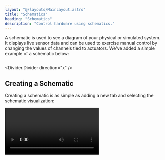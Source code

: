 ```yaml
---
layout: "@/layouts/MainLayout.astro"
title: "Schematics"
heading: "Schematics"
description: "Control hardware using schematics."
---
```



A schematic is used to see a diagram of your physical or simulated system. It displays
live sensor data and can be used to exercise manual control by changing the values of
channels tied to actuators. We've added a simple example of a schematic below:

<Image client:only="react" id="console/schematics/example" />

<Divider.Divider direction="x" />

## Creating a Schematic

Creating a schematic is as simple as adding a new tab and selecting the schematic
visualization:

<Video client:only="react" id="console/schematics/create" />

<Divider.Divider direction="x" />

## Modes

Schematics have three modes: **view**, **edit**, and **control**. To change modes, use
the controls in the bottom-left hand corner of the schematic.

<Table>
  <thead>
    <tr>
      <th>Mode</th>
      <th>Description</th>
    </tr>
  </thead>
  <tbody>
    <tr>
      <td>
        <b>Edit</b>
      </td>
      <td>Symbols can be added and moved, and their properties can be edited.</td>
    </tr>
    <tr>
      <td>
        <b>View</b>
      </td>
      <td>Live data from the cluster is displayed on the schematic. Symbols are not
        editable and the user cannot change the system state.</td>
    </tr>
    <tr>
      <td>
        <b>Control</b>
      </td>
      <td>The user can click on symbols such as valves and buttons to control them.</td>
    </tr>
  </tbody>
</Table>

<Divider.Divider direction="x" />

## The Symbols Library

Schematics are assembled by dragging symbols out of the library and onto the screen.
These symbols are visual representation of sensors, actuators, and other components on
your hardware system. If the symbols are not appearing on the bottom of the screen, make
sure to click the visualization <Icon.Visualize /> icon in the bottom-right corner.

Synnax has a collection of built-in symbols including valves, live sensor values,
buttons, and tanks.

<Divider.Divider direction="x" />

## Changing Symbol Properties

When selected, a symbol's properties will appear in the bottom toolbar. There are
several tabs that can be used to fine-tune the look and behavior of the symbol.

### Style Tab

The style tab on allows users to edit the symbol's label, size, orientation, color, and
other visual properties.

<Table>
  <thead>
    <tr>
      <th>Property</th>
      <th>Description</th>
    </tr>
  </thead>
  <tbody>
    <tr>
      <td>
        <b>Label</b>
      </td>
      <td>The text that appears by the symbol.</td>
    </tr>
    <tr>
      <td>
        <b>Label Size</b>
      </td>
      <td>The size of the label.</td>
    </tr>
    <tr>
      <td>
        <b>Color</b>
      </td>
      <td>The color of the symbol.</td>
    </tr>
    <tr>
      <td>
        <b>Normally Open</b>
      </td>
      <td>Causes the body of the solenoid valve to look different when it is open or
        closed.</td>
    </tr>
    <tr>
      <td>
        <b>Width</b>
      </td>
      <td>Changes the size of a tank.</td>
    </tr>
    <tr>
      <td>
        <b>Height</b>
      </td>
      <td>Changes the size of a tank.</td>
    </tr>
    <tr>
      <td>
        <b>Scale</b>
      </td>
      <td>Changes the size of an element.</td>
    </tr>
    <tr>
      <td>
        <b>Units</b>
      </td>
      <td>Determines what units a value symbol is displaying.</td>
    </tr>
    <tr>
      <td>
        <b>Orientation</b>
      </td>
      <td>Determines the orientation of the symbol and the relative placement of the
        label.</td>
    </tr>
  </tbody>
</Table>

### Telemetry Tab

The telemetry tab is available on symbols that receive data, such as the value and light
symbols. After selecting a channel from the dropdown, the schematic will fetch and
display the live data from that channel.

The telemetry tab can have the following properties:

<Table>
  <thead>
    <tr>
      <th>Property</th>
      <th>Description</th>
    </tr>
  </thead>
  <tbody>
    <tr>
      <td>
        <b>Input Channel</b>
      </td>
      <td>The channel to stream data from.</td>
    </tr>
    <tr>
      <td>
        <b>Precision</b>
      </td>
      <td>The number of decimal places to display.</td>
    </tr>
    <tr>
      <td>
        <b>Averaging Window</b>
      </td>
      <td>Can be used to display a rolling average. For example, a value of 2 will cause
        the screen to display the average of the last 2 samples.</td>
    </tr>
  </tbody>
</Table>

<Video client:only="react" id="console/schematics/value" />

### Control Tab

The control tab is available on symbols that can be actuated. Controllable symbols have
two main properties:

<Table>
  <thead>
    <tr>
      <th>Property</th>
      <th>Description</th>
    </tr>
  </thead>
  <tbody>
    <tr>
      <td>
        <b>State Channel</b>
      </td>
      <td>Represents the display state of the symbol. If the input channel has a value
        of 1, the symbol will be display as activated.</td>
    </tr>
    <tr>
      <td>
        <b>Command Channel</b>
      </td>
      <td>Will be written to when you click on the symbol. If the symbol is
        de-activated, clicking on it will write 1 to the output channel (an activation
        command). If the symbol is activated, clicking on it will write 0 to the output
        channel (a deactivation command).</td>
    </tr>
  </tbody>
</Table>

<Divider.Divider direction="x" />

## Stylistic Modifying the Schematic

There are many ways that you can change the visuals of a schematic.

### Connection Lines

Every symbol has locations to attach connection lines. When hovering over an symbol,
these attachement points appear. To draw a connection line, click on an attachement
point and drag the line to a different symbol:

<Video client:only="react" id="console/schematics/connections" />

### Aligning Elements

To align elements, create a selection box by clicking and dragging on the canvas. Then,
use the vertical or horizontal alignment buttons to align the selected elements:

<Video client:only="react" id="console/schematics/align-items" />

### Changing Colors

You can also change the color of multiple symbols together in the same manner:

<Video client:only="react" id="console/schematics/change-color" />

<Divider.Divider direction="x" />

## Control Mode

In control mode, elements on the schematic are able to be activated for manual control
of the system. Clicking on an actionable element, such as a valve, switch, or button,
allows you to activate the output channel on that element. The circle on the element
shows what is in control. If the circle is blue, the current schematic has control. If
the circle is green, the current schematic has absolute control. If the circle is red,
the current schematic does not have control as the element is part of an automated
sequence or is controlled by another schematic.

The color of the bar indicates what is controlling the elements on the Schematic. There
is a legend on the display indicating what controlling node is what color.

<Video client:only="react" id="console/schematics/valve" />

<Divider.Divider direction="x" />

## Snapshotting a Schematic

Oftentimes, you will want to save the configuration of a schematic to a particular
range, so you can see exactly how a schematic looked at a certain point in time. To do
this, you can snapshot a schematic to a range by finding the schematic in the resources
toolbar, opening the context menu, and snapshotting the schematic to a range.

<Video client:only="react" id="console/schematics/snapshot" />

<Divider.Divider direction="x" />

## Loading a Schematic from a JSON File

You can download a schematic as a JSON file so that it can be easily sent and loaded.

To download, right click on the schematics name in the resources toolbar and click
"Download as JSON":

<Video client:only="react" id="console/schematics/download" />

To import a schematic, you can drag and drop from your file system or right click on a
workspace name in the ontology menu:

<Video client:only="react" id="console/schematics/upload" />
